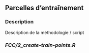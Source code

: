 
## Parcelles d'entraînement

### Description {-}

Description de la méthodologie / script

### _FCC/2_create-train-points.R_ {-}

```r
```


